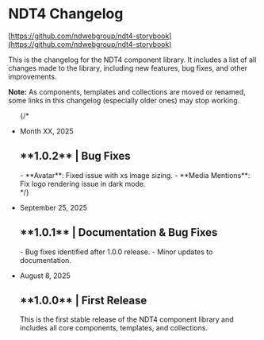 
<Meta title="Changelog/NDT4 Changelog" />

<style>
  {`
  .toc-wrapper > ul ul {
    display: none;
  }
  `}
</style>

# NDT4 Changelog
[https://github.com/ndwebgroup/ndt4-storybook](https://github.com/ndwebgroup/ndt4-storybook)

This is the changelog for the NDT4 component library. It includes a list of all changes made to the library, including new features, bug fixes, and other improvements.

<div class="notice notice-info">
  <p class="mb-0"><strong>Note:</strong> As components, templates and collections are moved or renamed, some links in this changelog (especially older ones) may stop working.</p>
</div>
<ul class="list--logs no-bullets"> 
  {/* <li class="log-item">
    <p class="log-date">Month XX, 2025</p>
    <h2 class="log-title h3">**1.0.2** | Bug Fixes</h2>
    - **Avatar**: Fixed issue with xs image sizing.
    - **Media Mentions**: Fix logo rendering issue in dark mode.
  </li> */}
  <li class="log-item">
    <p class="log-date">September 25, 2025</p>
    <h2 class="log-title h3">**1.0.1** | Documentation & Bug Fixes</h2>
    - Bug fixes identified after 1.0.0 release.
    - Minor updates to documentation.
  </li>
  <li class="log-item">
    <p class="log-date">August 8, 2025</p>
    <h2 class="log-title h3">**1.0.0** | First Release</h2>
    This is the first stable release of the NDT4 component library and includes all core components, templates, and collections.
  </li>
</ul>